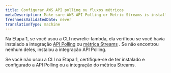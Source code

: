 ```yaml
---
title: Configurar AWS API polling ou fluxos métricos
metaDescription: Make sure AWS API Polling or Metric Streams is installed before you enable New Relic's AWS Lambda monitoring.
freshnessValidatedDate: never
translationType: machine
---
```


Na Etapa 1, se você usou a CLI newrelic-lambda, ela verificou se você havia instalado a integração [API Polling](/docs/infrastructure/amazon-integrations/connect/connect-aws-new-relic-infrastructure-monitoring) ou [métrica Streams](/docs/infrastructure/amazon-integrations/connect/aws-metric-stream) . Se não encontrou nenhum deles, instalou a integração API Polling.

Se você não usou a CLI na Etapa 1, certifique-se de ter instalado e configurado a API Polling ou a integração do métrica Streams.

<InstallFeedback/>